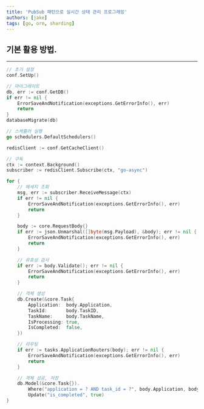 ```yaml
---
title: 'PubSub 패턴으로 실시간 상태 관리 프로그래밍'
authors: [jake]
tags: [go, orm, sharding]
---
```


## 기본 활용 방법.

---

```go
// 초기 설정
conf.SetUp()

// 마이그레이트
db, err := conf.GetDB()
if err != nil {
	ErrorSaveAndNotification(exceptions.GetErrorInfo(), err)
	return
}
databaseMigrate(db)

// 스케쥴러 실행
go schedulers.DefaultSchedulers()

redisClient := conf.GetCacheClient()

// 구독
ctx := context.Background()
subscriber := redisClient.Subscribe(ctx, "go-async")

for {
	// 메세지 조회
	msg, err := subscriber.ReceiveMessage(ctx)
	if err != nil {
		ErrorSaveAndNotification(exceptions.GetErrorInfo(), err)
		return
	}

	body := core.RequestBody{}
	if err := json.Unmarshal([]byte(msg.Payload), &body); err != nil {
		ErrorSaveAndNotification(exceptions.GetErrorInfo(), err)
		return
	}

	// 유효성 검사
	if err := body.Validate(); err != nil {
		ErrorSaveAndNotification(exceptions.GetErrorInfo(), err)
		return
	}

	// 객체 생성
	db.Create(&core.Task{
		Application:  body.Application,
		TaskId:       body.TaskID,
		TaskName:     body.TaskName,
		IsProcessing: true,
		IsCompleted:  false,
	})

	// 라우팅
	if err := tasks.ApplicationRouters(body); err != nil {
		ErrorSaveAndNotification(exceptions.GetErrorInfo(), err)
		return
	}

	// 객체 성공, 저장
	db.Model(&core.Task{}).
		Where("application = ? AND task_id = ?", body.Application, body.TaskID).
		Update("is_completed", true)
}
```
